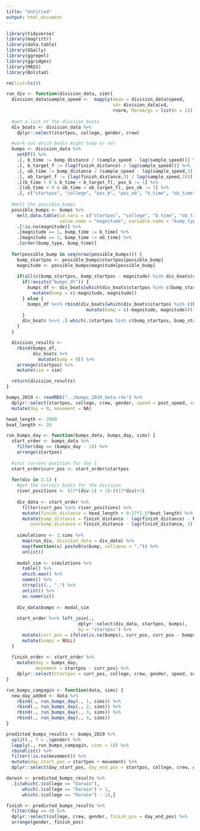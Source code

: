 ```yaml
---
title: "Untitled"
output: html_document
---
```


```r
library(tidyverse)
library(magrittr)
library(data.table)
library(GGally)
library(ggrepel)
library(ggridges)
library(MASS)
library(Bolstad)

rm(list=ls())
```

```r
run_div <- function(division_data, sim){
  division_data$sample_speed <-  mapply(mean = division_data$speed,
                                        sd= division_data$sd,
                                        rnorm, MoreArgs = list(n = 1))
  
  #get a list of the division boats
  div_boats <- division_data %>%
    dplyr::select(startpos, college, gender, crew)

  #work out which boats might bump or not
  bumps <- division_data %>%
    setDT() %>%
    .[, b_time := bump_distance / (sample_speed - lag(sample_speed))] %>%
    .[, b_target_f := (lag(finish_distance) / lag(sample_speed))] %>%
    .[, ob_time := bump_distance / (sample_speed - lag(sample_speed,3))] %>%
    .[, ob_target_f := (lag(finish_distance,3) / lag(sample_speed,3))] %>%
    .[(b_time > 0 & b_time < b_target_f), pos_b := 1] %>%
    .[(ob_time > 0 & ob_time < ob_target_f), pos_ob := 3] %>%
    .[, c("startpos", "college", "pos_b", "pos_ob", "b_time", "ob_time")]
  
  #melt the possible_bumps
  possible_bumps <- bumps %>%
    melt.data.table(id.vars = c("startpos", "college", "b_time", "ob_time"),
                    value.name = "magnitude", variable.name = "bump_type") %>%
    .[!is.na(magnitude)] %>%
    .[magnitude == 1, bump_time := b_time] %>%
    .[magnitude == 3, bump_time := ob_time] %>%
    .[order(bump_type, bump_time)]
  
  for(possible_bump in seq(nrow(possible_bumps))) {
    bump_startpos <- possible_bumps$startpos[possible_bump]
    magnitude <- possible_bumps$magnitude[possible_bump]
    
    if(all(c(bump_startpos, bump_startpos - magnitude) %in% div_boats$startpos)) {
      if(!exists("bumps_df")) {
        bumps_df <- div_boats[which(div_boats$startpos %in% c(bump_startpos, bump_startpos - magnitude)),] %>%
          mutate(bump = c(-magnitude, magnitude))
      } else {
        bumps_df %<>% rbind(div_boats[which(div_boats$startpos %in% c(bump_startpos, bump_startpos - magnitude)),] %>%
                              mutate(bump = c(-magnitude, magnitude)))
      }
      div_boats %<>% .[-which(.$startpos %in% c(bump_startpos, bump_startpos - magnitude)),]
    }
  }

  division_results <- 
    rbind(bumps_df,
          div_boats %>%
            mutate(bump = 0)) %>%
    arrange(startpos) %>%
    mutate(sim = sim)

  return(division_results)
}

```

```r
bumps_2019 <- readRDS("../bumps_2019_data.rds") %>%
  dplyr::select(startpos, college, crew, gender, speed = post_speed, sd = post_sd) %>%
  mutate(day = 0, movement = NA)

```

```r
head_length <- 2000
boat_length <- 20

run_bumps_day <- function(bumps_data, bumps_day, sims) {
  start_order <- bumps_data %>%
    filter(day == (bumps_day - 1)) %>%
    arrange(startpos)
    
  #init current position for day 1
  start_order$curr_pos <- start_order$startpos
  
  for(div in 2:1) {
    #get the correct boats for the division
    river_positions <- (17*(div-1) + 1):((17*div)+1)
    
    div_data <- start_order %>%
      filter(curr_pos %in% river_positions) %>%
      mutate(finish_distance = head_length + 0:17*2.5*boat_length) %>%
      mutate(bump_distance = finish_distance - lag(finish_distance) - boat_length,
         overbump_distance = finish_distance - lag(finish_distance, 3) - boat_length)
    
    simulations <- 1:sims %>%
      map(run_div, division_data = div_data) %>%
      map(function(x) paste0(x$bump, collapse = ",")) %>%
      unlist()
    
    modal_sim <- simulations %>%
      table() %>%
      which.max() %>%
      names() %>%
      strsplit(., ",") %>%
      unlist() %>%
      as.numeric()
    
    div_data$bumps <- modal_sim
    
    start_order %<>% left_join(., 
                           dplyr::select(div_data, startpos, bumps),
                           by = "startpos") %>%
      mutate(curr_pos = ifelse(is.na(bumps), curr_pos, curr_pos - bumps)) %>%
      mutate(bumps = NULL)
  }
  
  finish_order <- start_order %>%
    mutate(day = bumps_day,
           movement = startpos - curr_pos) %>%
    dplyr::select(startpos = curr_pos, college, crew, gender, speed, sd, day, movement)
}

run_bumps_campagin <- function(data, sims) {
  new_day_added <- data %>%
    rbind(., run_bumps_day(., 1, sims)) %>%
    rbind(., run_bumps_day(., 2, sims)) %>%
    rbind(., run_bumps_day(., 3, sims)) %>%
    rbind(., run_bumps_day(., 4, sims))
}


```

```r
predicted_bumps_results <- bumps_2019 %>%
  split(., f = .$gender) %>%
  lapply(., run_bumps_campagin, sims = 10) %>%
  rbindlist() %>%
  filter(!is.na(movement)) %>%
  mutate(day_start_pos = startpos + movement) %>%
  dplyr::select(day_start_pos, day_end_pos = startpos, college, crew, gender, day, movement)

darwin <- predicted_bumps_results %>%
  .[c(which(.$college == "Darwin"),
      which(.$college == "Darwin") + 1,
      which(.$college == "Darwin") - 1),]

finish <- predicted_bumps_results %>%
  filter(day == 4) %>%
  dplyr::select(college, crew, gender, finish_pos = day_end_pos) %>%
  arrange(gender, finish_pos)
```

